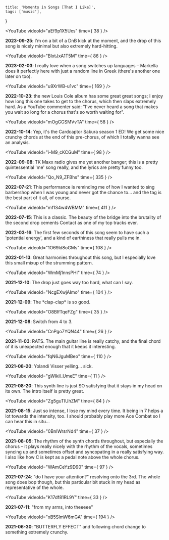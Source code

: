     title: 'Moments in Songs [That I Like]',
    tags: ['music'],
}

<YouTube videoId="aEf9p1X5Uxs" time={ 38 } />

**2023-09-25**: I'm on a bit of a DnB kick at the moment, and the drop of this song is nicely minimal but also extremely hard-hitting.

<YouTube videoId="BlxtJxA1T5M" time={ 86 } />

**2023-02-03**: I really love when a song switches up languages – Markella does it perfectly here with just a random line in Greek (there's another one later on too).

<YouTube videoId="u9XrWB-u1vc" time={ 169 } />

**2022-10-23**: the new Louis Cole album has some great great songs; I enjoy how long this one takes to get to the chorus, which then slaps extremely hard. As a YouTube commenter said: "I've never heard a song that makes you wait so long for a chorus that's so worth waiting for".

<YouTube videoId="mOgGGSMVvTA" time={ 58 } />

**2022-10-14**: Yep, it's the Cardcaptor Sakura season 1 ED! We get some nice crunchy chords at the end of this pre-chorus, of which I totally wanna see an analysis.

<YouTube videoId="i-M9_cKCGuM" time={ 98 } />

**2022-09-08**: TK Maxx radio gives me yet another banger; this is a pretty quintessential 'me' song really, and the lyrics are pretty funny too.

<YouTube videoId="Qo_N9_ZFBhs" time={ 335 } />

**2022-07-21**: This performance is reminding me of how I wanted to sing barbershop when I was young and never got the chance to... and the tag is the best part of it all, of course.

<YouTube videoId="mf1S4w4WBMM" time={ 411 } />

**2022-07-15**: This is a classic. The beauty of the bridge into the brutality of the second drop cements Contact as one of my top tracks ever.

<YouTube videoId="DDYgBT2WW-s" />

**2022-03-16**: The first few seconds of this song seem to have such a 'potential energy', and a kind of earthiness that really pulls me in.

<YouTube videoId="1O69ld8oGMs" time={ 108 } />

**2022-01-13**: Great harmonies throughout this song, but I especially love this small mixup of the strumming pattern.

<YouTube videoId="WmMj1nnsPHI" time={ 74 } />

**2021-12-10**: The drop just goes way too hard, what can I say.

<YouTube videoId="NcgEXwjAImo" time={ 104 } />

**2021-12-09**: The \*clap-clap\* is so good.

<YouTube videoId="O8BIfTqeFZg" time={ 35 } />

**2021-12-08**: Switch from 4 to 3.

<YouTube videoId="CnPgo7YQN44" time={ 26 } />

**2021-11-03**: RATS. The main guitar line is really catchy, and the final chord of it is unexpected enough that it keeps it interesting.

<YouTube videoId="fqN6JguMBeo" time={ 110 } />

**2021-08-20**: Yolandi Visser yelling... sick.

<YouTube videoId="gWIkiI_UmeE" time={ 11 } />

**2021-08-20**: This synth line is just SO satisfying that it stays in my head on its own. The intro itself is pretty great.

<YouTube videoId="Zg5guTIUhZM" time={ 84 } />

**2021-08-15**: Just so intense, I lose my mind every time. It being in 7 helps a lot towards the intensity, too. I should probably play more Ace Combat so I can hear this in situ...

<YouTube videoId="0BnIWrsrNd4" time={ 37 } />

**2021-08-05**: The rhythm of the synth chords throughout, but especially the chorus – it plays really nicely with the rhythm of the vocals, sometimes syncing up and sometimes offset and syncopating in a really satisfying way. I also like how C is kept as a pedal note above the whole chorus.

<YouTube videoId="WAmCeYz9D90" time={ 97 } />

**2021-07-24**: "do I have your attention?" resolving onto the 3rd. The whole song does bop though, but this particular bit stuck in my head as representative of the whole.

<YouTube videoId="K17df81RL9Y" time={ 33 } />

**2021-07-11**: "from my arms, into theeeee"

<YouTube videoId="xB5SImW6mGA" time={ 194 } />

**2021-06-30**: "BUTTERFLY EFFECT" and following chord change to something extremely crunchy.
